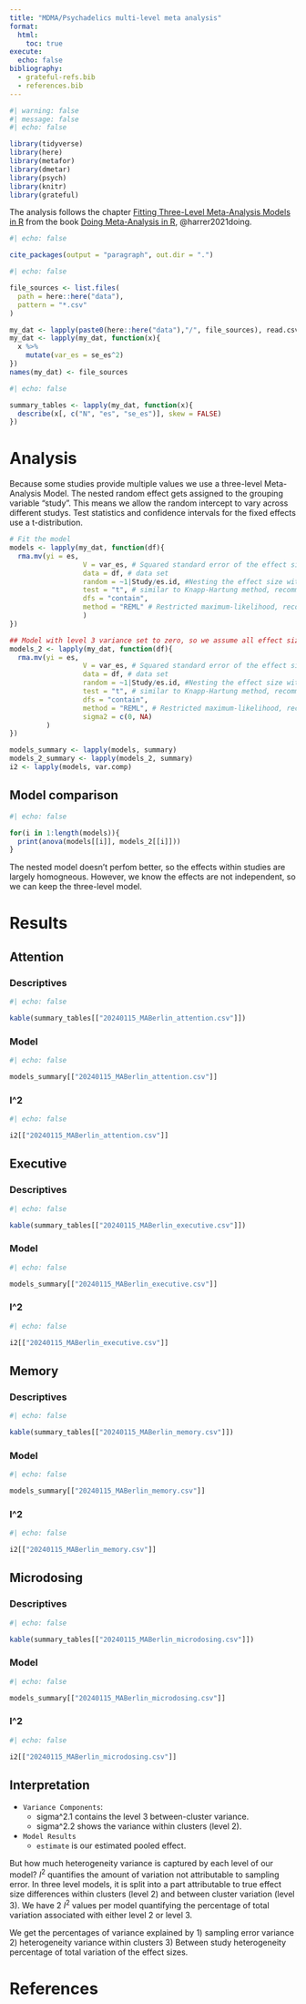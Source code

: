 ```yaml
---
title: "MDMA/Psychadelics multi-level meta analysis"
format: 
  html: 
    toc: true
execute: 
  echo: false
bibliography:
  - grateful-refs.bib
  - references.bib
---
```


```r
#| warning: false
#| message: false
#| echo: false

library(tidyverse)
library(here)
library(metafor)
library(dmetar)
library(psych)
library(knitr)
library(grateful)
```

The analysis follows the chapter [Fitting Three-Level Meta-Analysis Models in R](https://bookdown.org/MathiasHarrer/Doing_Meta_Analysis_in_R/multilevel-ma.html#multilevel-R) from the book [Doing Meta-Analysis in R](https://bookdown.org/MathiasHarrer/Doing_Meta_Analysis_in_R/), @harrer2021doing. 
```r
#| echo: false

cite_packages(output = "paragraph", out.dir = ".")
```

```r
#| echo: false

file_sources <- list.files(
  path = here::here("data"),
  pattern = "*.csv"
)

my_dat <- lapply(paste0(here::here("data"),"/", file_sources), read.csv)
my_dat <- lapply(my_dat, function(x){
  x %>%
    mutate(var_es = se_es^2)
})
names(my_dat) <- file_sources
```

```r
#| echo: false

summary_tables <- lapply(my_dat, function(x){
  describe(x[, c("N", "es", "se_es")], skew = FALSE)
})
```

# Analysis
Because some studies provide multiple values we use a three-level Meta-Analysis Model. The nested random effect gets assigned to the grouping variable "study". This means we allow the random intercept to vary across different studys. 
Test statistics and confidence intervals for the fixed effects use a t-distribution.  

```r
# Fit the model
models <- lapply(my_dat, function(df){
  rma.mv(yi = es,
                  V = var_es, # Squared standard error of the effect size
                  data = df, # data set
                  random = ~1|Study/es.id, #Nesting the effect size within the Studys
                  test = "t", # similar to Knapp-Hartung method, recommended
                  dfs = "contain",
                  method = "REML" # Restricted maximum-likelihood, recommended
                  )
})

## Model with level 3 variance set to zero, so we assume all effect sizes to be independent
models_2 <- lapply(my_dat, function(df){
  rma.mv(yi = es,
                  V = var_es, # Squared standard error of the effect size
                  data = df, # data set
                  random = ~1|Study/es.id, #Nesting the effect size within the Studys
                  test = "t", # similar to Knapp-Hartung method, recommended
                  dfs = "contain",
                  method = "REML", # Restricted maximum-likelihood, recommended
                  sigma2 = c(0, NA)         
         )
})

models_summary <- lapply(models, summary)
models_2_summary <- lapply(models_2, summary)
i2 <- lapply(models, var.comp)
```


## Model comparison
```r
#| echo: false

for(i in 1:length(models)){
  print(anova(models[[i]], models_2[[i]]))
}
```
The nested model doesn't perfom better, so the effects within studies are largely homogneous. However, we know the effects are not independent, so we can keep the three-level model. 

# Results
## Attention

### Descriptives
```r
#| echo: false

kable(summary_tables[["20240115_MABerlin_attention.csv"]])
```

### Model
```r
#| echo: false

models_summary[["20240115_MABerlin_attention.csv"]] 
```

### I^2
```r
#| echo: false

i2[["20240115_MABerlin_attention.csv"]] 
```

## Executive
### Descriptives
```r
#| echo: false

kable(summary_tables[["20240115_MABerlin_executive.csv"]])
```

### Model
```r
#| echo: false

models_summary[["20240115_MABerlin_executive.csv"]]
```

### I^2
```r
#| echo: false

i2[["20240115_MABerlin_executive.csv"]]
```

## Memory
### Descriptives
```r
#| echo: false

kable(summary_tables[["20240115_MABerlin_memory.csv"]])
```

### Model
```r
#| echo: false

models_summary[["20240115_MABerlin_memory.csv"]]
```

### I^2
```r
#| echo: false

i2[["20240115_MABerlin_memory.csv"]]
```

## Microdosing

### Descriptives
```r
#| echo: false

kable(summary_tables[["20240115_MABerlin_microdosing.csv"]])
```

### Model
```r
#| echo: false

models_summary[["20240115_MABerlin_microdosing.csv"]]
```

### I^2
```r
#| echo: false

i2[["20240115_MABerlin_microdosing.csv"]]
```


## Interpretation

- `Variance Components`:
    * sigma^2.1 contains the level 3 between-cluster variance.
    * sigma^2.2 shows the variance within clusters (level 2).
- `Model Results`
    * `estimate` is our estimated pooled effect. 
    
    
But how much heterogeneity variance is captured by each level of our model?
$I^2$ quantifies the amount of variation not attributable to sampling error. In three level models, it is split into a part attributable to true effect size differences within clusters (level 2) and between cluster variation (level 3). 
We have 2 $I^2$ values per model quantifying the percentage of total variation associated with either level 2 or level 3. 

We get the percentages of variance explained by 
1) sampling error variance
2) heterogeneity variance within clusters
3) Between study heterogeneity percentage of total variation of the effect sizes. 

# References

